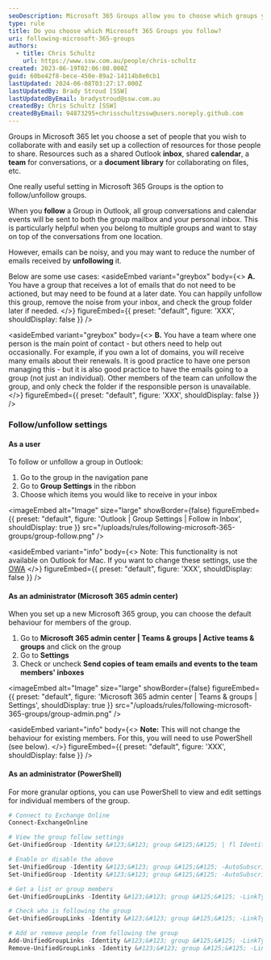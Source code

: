 ```yaml
---
seoDescription: Microsoft 365 Groups allow you to choose which groups you follow and set up shared resources for collaboration, with options to reduce inbox noise by unfollowing or changing default behavior as an administrator.
type: rule
title: Do you choose which Microsoft 365 Groups you follow?
uri: following-microsoft-365-groups
authors:
  - title: Chris Schultz
    url: https://www.ssw.com.au/people/chris-schultz
created: 2023-06-19T02:06:00.000Z
guid: 60be42f8-bece-450e-89a2-14114b8e0cb1
lastUpdated: 2024-06-08T03:27:17.000Z
lastUpdatedBy: Brady Stroud [SSW]
lastUpdatedByEmail: bradystroud@ssw.com.au
createdBy: Chris Schultz [SSW]
createdByEmail: 94873295+chrisschultzssw@users.noreply.github.com
---
```


Groups in Microsoft 365 let you choose a set of people that you wish to collaborate with and easily set up a collection of resources for those people to share. Resources such as a shared Outlook **inbox**, shared **calendar**, a **team** for conversations, or a **document library** for collaborating on files, etc.

One really useful setting in Microsoft 365 Groups is the option to follow/unfollow groups.

When you **follow** a Group in Outlook, all group conversations and calendar events will be sent to both the group mailbox and your personal inbox. This is particularly helpful when you belong to multiple groups and want to stay on top of the conversations from one location.

However, emails can be noisy, and you may want to reduce the number of emails received by **unfollowing** it.

Below are some use cases:
<asideEmbed
  variant="greybox"
  body={<>
    **A.** You have a group that receives a lot of emails that do not need to be actioned, but may need to be found at a later date. You can happily unfollow this group, remove the noise from your inbox, and check the group folder later if needed.
  </>}
  figureEmbed={{
    preset: "default",
    figure: 'XXX',
    shouldDisplay: false
  }}
/>

<asideEmbed
  variant="greybox"
  body={<>
    **B.** You have a team where one person is the main point of contact - but others need to help out occasionally. For example, if you own a lot of domains, you will receive many emails about their renewals. It is good practice to have one person managing this - but it is also good practice to have the emails going to a group (not just an individual). Other members of the team can unfollow the group, and only check the folder if the responsible person is unavailable.
  </>}
  figureEmbed={{
    preset: "default",
    figure: 'XXX',
    shouldDisplay: false
  }}
/>

### Follow/unfollow settings

#### As a user

To follow or unfollow a group in Outlook:

1. Go to the group in the navigation pane
2. Go to **Group Settings** in the ribbon
3. Choose which items you would like to receive in your inbox


<imageEmbed
  alt="Image"
  size="large"
  showBorder={false}
  figureEmbed={{
    preset: "default",
    figure: 'Outlook | Group Settings | Follow in Inbox',
    shouldDisplay: true
  }}
  src="/uploads/rules/following-microsoft-365-groups/group-follow.png"
/>

<asideEmbed
  variant="info"
  body={<>
    Note: This functionality is not available on Outlook for Mac. If you want to change these settings, use the [OWA](https://outlook.office.com/mail)
  </>}
  figureEmbed={{
    preset: "default",
    figure: 'XXX',
    shouldDisplay: false
  }}
/>

#### As an administrator (Microsoft 365 admin center)

When you set up a new Microsoft 365 group, you can choose the default behaviour for members of the group.

1. Go to **Microsoft 365 admin center | Teams & groups | Active teams & groups** and click on the group
2. Go to **Settings**
3. Check or uncheck **Send copies of team emails and events to the team members' inboxes**


<imageEmbed
  alt="Image"
  size="large"
  showBorder={false}
  figureEmbed={{
    preset: "default",
    figure: 'Microsoft 365 admin center | Teams & groups | Settings',
    shouldDisplay: true
  }}
  src="/uploads/rules/following-microsoft-365-groups/group-admin.png"
/>

<asideEmbed
  variant="info"
  body={<>
    **Note:** This will not change the behaviour for existing members. For this, you will need to use PowerShell (see below).
  </>}
  figureEmbed={{
    preset: "default",
    figure: 'XXX',
    shouldDisplay: false
  }}
/>

#### As an administrator (PowerShell)

For more granular options, you can use PowerShell to view and edit settings for individual members of the group.

```powershell
# Connect to Exchange Online
Connect-ExchangeOnline

# View the group follow settings
Get-UnifiedGroup -Identity &#123;&#123; group &#125;&#125; | fl Identity, DisplayName, AutoSubscribeNewMembers

# Enable or disable the above
Set-UnifiedGroup -Identity &#123;&#123; group &#125;&#125; -AutoSubscribeNewMembers
Set-UnifiedGroup -Identity &#123;&#123; group &#125;&#125; -AutoSubscribeNewMembers:$false

# Get a list or group members
Get-UnifiedGroupLinks -Identity &#123;&#123; group &#125;&#125; -LinkType Members

# Check who is following the group
Get-UnifiedGroupLinks -Identity &#123;&#123; group &#125;&#125; -LinkType Subscribers

# Add or remove people from following the group
Add-UnifiedGroupLinks -Identity &#123;&#123; group &#125;&#125; -LinkType Subscribers -Links &#123;&#123; User &#125;&#125;
Remove-UnifiedGroupLinks -Identity &#123;&#123; group &#125;&#125; -LinkType Subscribers -Links &#123;&#123; User &#125;&#125;
```
